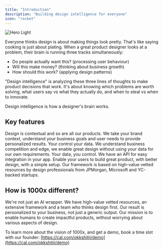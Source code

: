 ```yaml
---
title: "Introduction"
description: "Building design intelligence for everyone"
icon: "rocket"
---
```


<img
  className="block dark:hidden"
  src="/images/hero-light.png"
  alt="Hero Light"
/>

Everyone thinks design is about making things look pretty. That's like saying cooking is just about plating. When a great product designer looks at a problem, their brain is running three tracks simultaneously:

- Do people actually want this? (processing user behaviour)
- Will this make money? (thinking about business growth)
- How should this work? (applying design patterns)

"Design intelligence" is analyzing these three lines of thoughts to make product decisions that work. It's about knowing which problems are worth solving, what users say vs what they actually do, and when to steal vs when to innovate.

<Tip>
  Design intelligence is how a designer's brain works.
</Tip>

## Key features

<CardGroup cols={2}>
  <Card title="Business Intelligence" icon="brain" href="https://mintlify.com/docs/quickstart">
    Design is contextual and so are all our products. We take your brand context, understand your business goals and user needs to provide personalized results.
  </Card>
  <Card title="User Control and Safety" icon="shield" href="https://mintlify.com/docs/development">
    Your control your data. We understand business competition and edge, we enable great design without using your data for our own requirements. Your data, you control.
  </Card>
  <Card title="Simple Integration" icon="plug">
    We have an API for easy integration in your app. Enable your users to build great product, with better design, with a simple setup.
  </Card>
  <Card title="Extensive Framework" icon="lightbulb">
    Our framework is based on high-value vetted resources by design professionals from JPMorgan, Microsoft and YC-backed startups.
  </Card>
</CardGroup>

## How is 1000x different?

We're not just an AI wrapper. We have high-value vetted resources, an extensive framework and a team who thinks design first. Our result is personalized to your business, not just a generic output. Our mission is to enable humans to create impactful products, without worrying about various aspects of design.

To learn more about the vision of 1000x, and get a demo, book a time slot with our founder: [https://cal.com/okkshitij/demo](https://cal.com/okkshitij/demo)